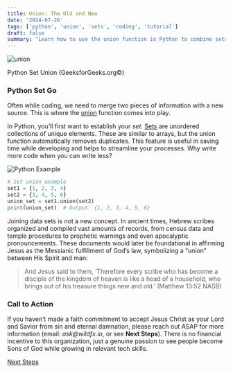 ```yaml
---
title: Union: The Old and New
date: '2024-07-26'
tags: ['python', 'union', 'sets', 'coding', 'tutorial']
draft: false
summary: "Learn how to use the union function in Python to combine sets efficiently."
---
```


<div style={{ textAlign: 'center', display: 'flex', flexDirection: 'column', alignItems: 'center' }}>
  <img src="https://substack-post-media.s3.amazonaws.com/public/images/fdf698fa-958e-492e-b68e-917b5dc8fd55_33" alt="union" style={{ maxWidth: '100%' }} />
  <p>Python Set Union (GeeksforGeeks.org©)</p>
</div>

### Python Set Go

Often while coding, we need to merge two pieces of information with a new source. This is where the [union](https://www.w3schools.com/python/ref_set_union.asp) function comes into play.

In Python, you’ll first want to establish your _set_. [Sets](https://www.geeksforgeeks.org/union-function-python/#) are unordered collections of unique elements. These are similar to arrays, but the union function automatically removes duplicates. This feature is useful in saving time while developing and helps to streamline your processes. Why write more code when you can write less?

![Python Example](https://substack-post-media.s3.amazonaws.com/public/images/b52ae0f7-dd92-4586-bcdb-8e41253dff20_800x576.gif)

```python
# Set union example
set1 = {1, 2, 3, 4}
set2 = {3, 4, 5, 6}
union_set = set1.union(set2)
print(union_set)  # Output: {1, 2, 3, 4, 5, 6}
```

Joining data sets is not a new concept. In ancient times, Hebrew scribes organized and compiled vast amounts of records, from census data and temple procedures to prophetic warnings and even apocalyptic pronouncements. These documents would later be foundational in affirming Jesus as the Messianic fulfillment of God’s law, symbolizing a “union” between His Spirit and man:

> And Jesus said to them, ‘Therefore every scribe who has become a disciple of the kingdom of heaven is like a head of a household, who brings out of his treasure things new and old.’ (Matthew 13:52 NASB)

### Call to Action

If you haven’t made a faith commitment to accept Jesus Christ as your Lord and Savior from sin and eternal damnation, please reach out ASAP for more information (email: _ask@wildfx.io_, or see **Next Steps**). There is no financial incentive to this organization, just a genuine passion to see people become Sons of God while growing in relevant tech skills.

[Next Steps](https://www.gotquestions.org/new-Christian.html)
